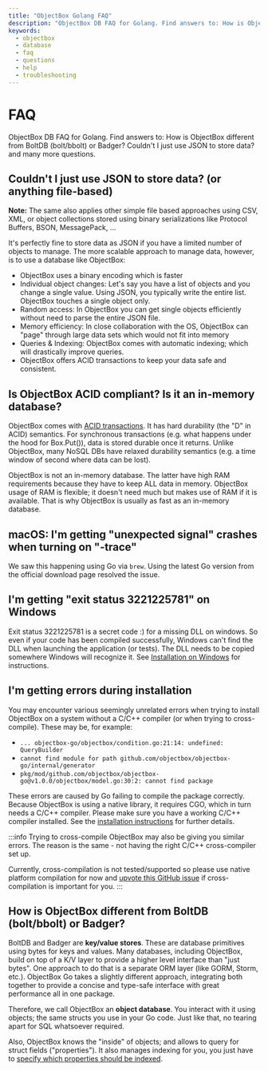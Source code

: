 ```yaml
---
title: "ObjectBox Golang FAQ"
description: "ObjectBox DB FAQ for Golang. Find answers to: How is ObjectBox different from BoltDB (bolt/bbolt) or Badger? Couldn't I just use JSON to store data? and many..."
keywords:
  - objectbox
  - database
  - faq
  - questions
  - help
  - troubleshooting
---
```








<TechnicalArticleSchema
  headline="ObjectBox Golang FAQ"
  description="ObjectBox DB FAQ for Golang. Find answers to: How is ObjectBox different from BoltDB (bolt/bbolt) or Badger? Couldn't I just use JSON to store data? and many..."
  url="https://golang.objectbox.io//faq"
  datePublished="2025-07-22"
  dateModified="2025-07-22"
/>

# FAQ

ObjectBox DB FAQ for Golang. Find answers to: How is ObjectBox different from BoltDB (bolt/bbolt) or Badger? Couldn't I just use JSON to store data? and many more questions.


## Couldn't I just use JSON to store data? (or anything file-based)

**Note:** The same also applies other simple file based approaches using CSV, XML, or object collections stored using binary serializations like Protocol Buffers, BSON, MessagePack, ...

It's perfectly fine to store data as JSON if you have a limited number of objects to manage. The more scalable approach to manage data, however, is to use a database like ObjectBox:

* ObjectBox uses a binary encoding which is faster
* Individual object changes: Let's say you have a list of objects and you change a single value. Using JSON, you typically write the entire list. ObjectBox touches a single object only.
* Random access: In ObjectBox you can get single objects efficiently without need to parse the entire JSON file.
* Memory efficiency: In close collaboration with the OS, ObjectBox can "page" through large data sets which would not fit into memory
* Queries & Indexing: ObjectBox comes with automatic indexing; which will drastically improve queries.
* ObjectBox offers ACID transactions to keep your data safe and consistent.

## Is ObjectBox ACID compliant? Is it an in-memory database?

ObjectBox comes with [ACID transactions](transactions). It has hard durability (the "D" in ACID) semantics. For synchronous transactions (e.g. what happens under the hood for Box.Put()), data is stored durable once it returns. Unlike ObjectBox, many NoSQL DBs have relaxed durability semantics  (e.g. a time window of second where data can be lost).

ObjectBox is not an in-memory database. The latter have high RAM requirements because they have to keep ALL data in memory. ObjectBox usage of RAM is flexible; it doesn't need much but makes use of RAM if it is available. That is why ObjectBox is usually as fast as an in-memory database.

## macOS: I'm getting "unexpected  signal" crashes when turning on "-trace"

We saw this happening using Go via `brew`. Using the latest Go version from the official download page resolved the issue.

## I'm getting "exit status 3221225781" on Windows

Exit status 3221225781 is a secret code :) for a missing DLL on windows. So even if your code has been compiled successfully, Windows can't find the DLL when launching the application (or tests). The DLL needs to be copied somewhere Windows will recognize it. See [Installation on Windows](install#objectbox-library-on-windows) for instructions.

## I'm getting errors during installation

You may encounter various seemingly unrelated errors when trying to install ObjectBox on a system without a C/C++ compiler (or when trying to cross-compile). These may be, for example:

* `... objectbox-go/objectbox/condition.go:21:14: undefined: QueryBuilder`
* `cannot find module for path github.com/objectbox/objectbox-go/internal/generator`
* `pkg/mod/github.com/objectbox/objectbox-go@v1.0.0/objectbox/model.go:30:2: cannot find package`

These errors are caused by Go failing to compile the package correctly. Because ObjectBox is using a native library, it requires CGO, which in turn needs a C/C++ compiler. Please make sure you have a working C/C++ compiler installed. See the [installation instructions](install#linux-macos) for further details.

:::info
Trying to cross-compile ObjectBox may also be giving you similar errors. The reason is the same - not having the right C/C++ cross-compiler set up.&#x20;

Currently, cross-compilation is not tested/supported so please use native platform compilation for now and [upvote this GitHub issue](https://github.com/objectbox/objectbox-go/issues/18) if cross-compilation is important for you.
:::

## How is ObjectBox different from BoltDB (bolt/bbolt) or Badger?

BoltDB and Badger are **key/value stores**. These are database primitives using bytes for keys and values. Many databases, including ObjectBox, build on top of a K/V layer to provide a higher level interface than "just bytes". One approach to do that is a separate ORM layer (like GORM, Storm, etc.). ObjectBox Go takes a slightly different approach, integrating both together to provide a concise and type-safe interface with great performance all in one package.

Therefore, we call ObjectBox an **object database**. You interact with it using objects; the same structs you use in your Go code. Just like that, no tearing apart for SQL whatsoever required.

Also, ObjectBox knows the "inside" of objects; and allows to query for struct fields ("properties"). It also manages indexing for you, you just have to [specify which properties should be indexed](entity-annotations#entity-annotations).